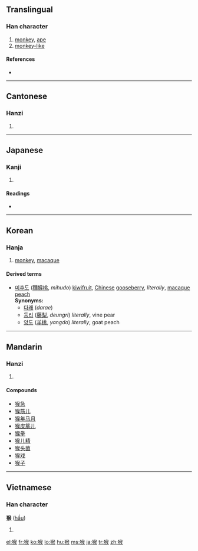 ==Translingual==

===Han character===
{{Han char|rn=94|rad=犬|as=09|sn=12|four=4723<sub>4</sub>|canj=大竹人弓大 (KHONK)}}

# [[monkey]], [[ape]]
# [[monkey-like]]

====References====
* {{Han ref|kx=0715.170|dkj=20553|dj=1127.120|hdz=21358.110|uh=7334|ud=29492|bh=B555|bd=46421}}

----

==Cantonese==

===Hanzi===
{{yue-hanzi|jyut=hau4|y=hau4}}

# {{defn|Cantonese}}

----

==Japanese==

===Kanji===
{{ja-kanji|grade=|rs=犬09}}

# {{defn|Japanese}}

====Readings====
* {{ja-readings|on=[[こう]] (kō), [[ご]] (go)|kun=[[さる]] (saru)}}

----

==Korean==

===Hanja===
{{ko-hanja|hangeul=후|eumhun=|rv=hu|mr=hu|y=hwu}}

# [[monkey]], [[macaque]]

====Derived terms====
* [[미후도]] ([[獼]][[猴#Korean|猴]][[桃]], ''mihudo'') [[kiwifruit]], [[Chinese]] [[gooseberry]], ''literally'', [[macaque]] [[peach]] <br> '''Synonyms:'''
** [[다래]] (''darae'')
** [[등리]] ([[藤]][[梨]], ''deungri'') ''literally'', vine pear
** [[양도]] ([[羊]][[桃]], ''yangdo'') ''literally'', goat peach

----

==Mandarin==

===Hanzi===
{{cmn-hanzi|pin=[[hóu]] ([[hou2]])|wg=hou<sup>2</sup>}}

# {{defn|Mandarin}}

====Compounds====
* [[猴急]]
* [[猴筋儿]]
* [[猴年马月]]
* [[猴皮筋儿]]
* [[猴拳]]
* [[猴儿精]]
* [[猴头菌]]
* [[猴戏]]
* [[猴子]]

----

==Vietnamese==

===Han character===
'''猴''' ([[hầu]])

# {{defn|Vietnamese}}

[[el:猴]]
[[fr:猴]]
[[ko:猴]]
[[lo:猴]]
[[hu:猴]]
[[ms:猴]]
[[ja:猴]]
[[tr:猴]]
[[zh:猴]]